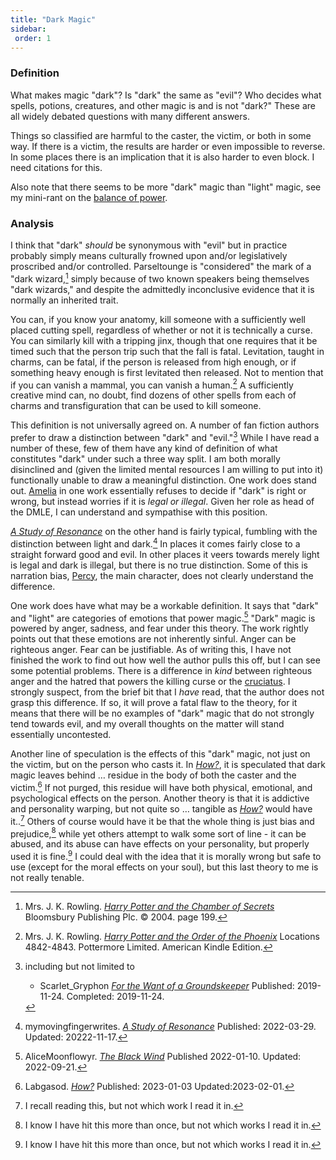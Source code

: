 ```yaml
---
title: "Dark Magic"
sidebar:
 order: 1
---
```


### Definition

What makes magic "dark"?  Is "dark" the same as "evil"?  Who decides what
spells, potions, creatures, and other magic is and is not "dark?"  These are
all widely debated questions with many different answers. 

Things so classified are harmful to the caster, the victim, or both in some
way.  If there is a victim, the results are harder or even impossible to
reverse.  In some places there is an implication that it is also harder to even
block. I need citations for this.

Also note that there seems to be more "dark" magic than "light" magic, see my
mini-rant on the [balance of power][].

[balance of power]: <../../balance>

### Analysis

I think that "dark" *should* be synonymous with "evil" but in practice probably
simply means culturally frowned upon and/or legislatively proscribed and/or
controlled.  Parseltounge is "considered" the mark of a "dark
wizard,[^221019-1] simply because of two known speakers being themselves "dark
wizards," and despite the admittedly inconclusive evidence that it is normally
an inherited trait.

[^221019-1]: Mrs. J. K. Rowling.
    _[Harry Potter and the Chamber of Secrets](https://www.librarything.com/work/683408/book/225886342)_
    Bloomsbury Publishing Plc. © 2004.  page 199.

You can, if you know your anatomy, kill someone with a sufficiently well placed
cutting spell, regardless of whether or not it is technically a curse.  You can
similarly kill with a tripping jinx, though that one requires that it be timed
such that the person trip such that the fall is fatal.  Levitation, taught in
charms, can be fatal, if the person is released from high enough, or if
something heavy enough is first levitated then released.  Not to mention that
if you can vanish a mammal, you can vanish a human.[^210914-1]  A sufficiently
creative mind can, no doubt, find dozens of other spells from each of charms
and transfiguration that can be used to kill someone. 

[^210914-1]: Mrs. J. K. Rowling.
    _[Harry Potter and the Order of the
    Phoenix](https://www.goodreads.com/book/show/2.Harry_Potter_and_the_Order_of_the_Phoenix)_
    Locations 4842-4843. Pottermore Limited. American Kindle Edition.

This definition is not universally agreed on.  A number of fan fiction authors
prefer to draw a distinction between "dark" and "evil."[^221122-3]  While I
have read a number of these, few of them have any kind of definition of what
constitutes "dark" under such a three way split.  I am both morally disinclined
and (given the limited mental resources I am willing to put into it)
functionally unable to draw a meaningful distinction.  One work does stand out.
[Amelia][] in one work essentially refuses to decide if "dark" is right or
wrong, but instead worries if it is *legal or illegal*.  Given her role as head
of the DMLE, I can understand and sympathise with this position.  

_[A Study of Resonance][]_ on the other hand is fairly typical, fumbling with
the distinction between light and dark.[^221122-6]  In places it comes fairly
close to a straight forward good and evil.  In other places it veers towards
merely light is legal and dark is illegal, but there is no true distinction.
Some of this is narration bias, [Percy][], the main character, does not clearly
understand the difference.

[Percy]: <../../people/weasley/percy_ignatius>

[A Study of Resonance]: <https://archiveofourown.org/works/38041177>

[^221122-6]: mymovingfingerwrites. _[A Study of Resonance][]_
    Published: 2022-03-29. Updated: 20222-11-17.

[Amelia]: <../../people/bones/amelia_susan>

[^221122-3]: including but not limited to
    * Scarlet_Gryphon
      _[For the Want of a Groundskeeper](https://archiveofourown.org/works/21541015)_
      Published: 2019-11-24. Completed: 2019-11-24.

One work does have what may be a workable definition.  It says that "dark" and
"light" are categories of emotions that power magic.[^230124-1]  "Dark" magic is
powered by anger, sadness, and fear under this theory.  The work rightly points
out that these emotions are not inherently sinful.  Anger can be righteous
anger.  Fear can be justifiable.  As of writing this, I have not finished the
work to find out how well the author pulls this off, but I can see some
potential problems.  There is a difference in *kind* between righteous anger and
the hatred that powers the killing curse or the [cruciatus][].  I strongly
suspect, from the brief bit that I *have* read, that the author does not grasp
this difference.  If so, it will prove a fatal flaw to the theory, for it means
that there will be no examples of "dark" magic that do not strongly tend towards
evil, and my overall thoughts on the matter will stand essentially uncontested. 

[^230124-1]: AliceMoonflowyr. _[The Black Wind][]_ Published 2022-01-10. Updated: 2022-09-21.

[The Black Wind]: <https://archiveofourown.org/works/36341272>

[cruciatus]: <../spells/cruciatus>

Another line of speculation is the effects of this "dark" magic, not just on
the victim, but on the person who casts it.  In _[How?][]_, it is speculated
that dark magic leaves behind … residue in the body of both the caster and the
victim.[^230201-1]  If not purged, this residue will have both physical,
emotional, and psychological effects on the person.  Another theory is that it
is addictive and personality warping, but not quite so … tangible as _[How?][]_
would have it..[^230201-2]  Others of course would have it be that the whole
thing is just bias and prejudice,[^230201-3] while yet others attempt to walk
some sort of line - it can be abused, and its abuse can have effects on your
personality, but properly used it is fine.[^230201-4]  I could deal with the
idea that it is morally wrong but safe to use (except for the moral effects on
your soul), but this last theory to me is not really tenable.

[^230201-1]: Labgasod. _[How?][]_ Published: 2023-01-03 Updated:2023-02-01. 

[^230201-2]: I recall reading this, but not which work I read it in. 

[^230201-3]: I know I have hit this more than once, but not which works I read it in. 

[^230201-4]: I know I have hit this more than once, but not which works I read it in. 

[How?]: <https://archiveofourown.org/works/44041816/>


